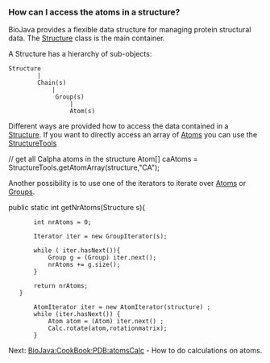 ===How can I access the atoms in a structure?===

BioJava provides a flexible data structure for managing protein structural data. The 
[http://www.biojava.org/docs/api/org/biojava/bio/structure/Structure.html Structure] class is the main container. 

A Structure has a hierarchy of sub-objects:

<pre>
Structure
        |
        Chain(s)
            |
             Group(s)
                 |
                 Atom(s)
</pre>

Different ways are provided how to access the data contained in a [http://www.biojava.org/docs/api/org/biojava/bio/structure/Structure.html Structure].
If you want to directly access an array of [http://www.biojava.org/docs/api/org/biojava/bio/structure/Atom.html Atoms] you can use the [http://www.biojava.org/docs/api/org/biojava/bio/structure/StructureTools.html StructureTools]

<java>

// get all Calpha atoms in the structure
Atom[] caAtoms = StructureTools.getAtomArray(structure,"CA");

</java>


Another possibility is to use one of the iterators to iterate over [http://www.biojava.org/docs/api/org/biojava/bio/structure/Atom.html Atoms] or [http://www.biojava.org/docs/api/org/biojava/bio/structure/Group.html Groups].

<java>
public static int getNrAtoms(Structure s){
       
        int nrAtoms = 0;
        
        Iterator iter = new GroupIterator(s);
        
        while ( iter.hasNext()){
            Group g = (Group) iter.next();
            nrAtoms += g.size();
        }
        
        return nrAtoms;
    }
</java>

<java>
        AtomIterator iter = new AtomIterator(structure) ;
        while (iter.hasNext()) {
            Atom atom = (Atom) iter.next() ;
            Calc.rotate(atom,rotationmatrix);
        }
</java>

Next: [[BioJava:CookBook:PDB:atomsCalc]] - How to do calculations on atoms.